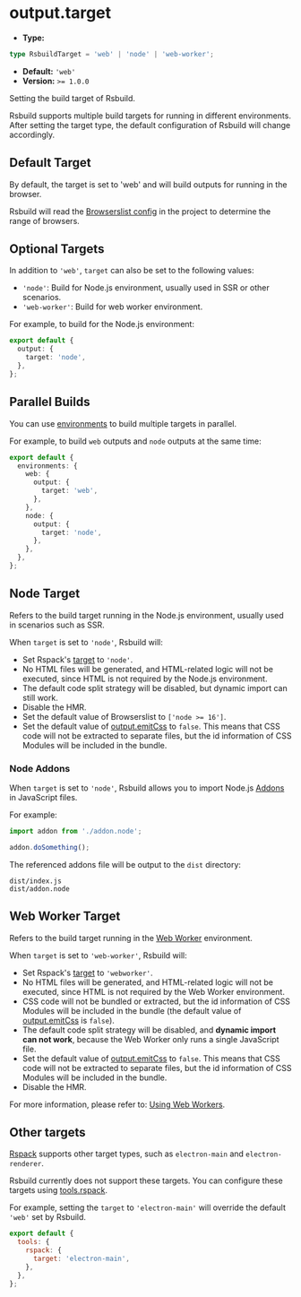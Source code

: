 # output.target

- **Type:**

```ts
type RsbuildTarget = 'web' | 'node' | 'web-worker';
```

- **Default:** `'web'`
- **Version:** `>= 1.0.0`

Setting the build target of Rsbuild.

Rsbuild supports multiple build targets for running in different environments. After setting the target type, the default configuration of Rsbuild will change accordingly.

## Default Target

By default, the target is set to 'web' and will build outputs for running in the browser.

Rsbuild will read the [Browserslist config](https://github.com/browserslist/browserslist) in the project to determine the range of browsers.

## Optional Targets

In addition to `'web'`, `target` can also be set to the following values:

- `'node'`: Build for Node.js environment, usually used in SSR or other scenarios.
- `'web-worker'`: Build for web worker environment.

For example, to build for the Node.js environment:

```ts
export default {
  output: {
    target: 'node',
  },
};
```

## Parallel Builds

You can use [environments](/config/environments) to build multiple targets in parallel.

For example, to build `web` outputs and `node` outputs at the same time:

```ts
export default {
  environments: {
    web: {
      output: {
        target: 'web',
      },
    },
    node: {
      output: {
        target: 'node',
      },
    },
  },
};
```

## Node Target

Refers to the build target running in the Node.js environment, usually used in scenarios such as SSR.

When `target` is set to `'node'`, Rsbuild will:

- Set Rspack's [target](https://rspack.dev/config/target) to `'node'`.
- No HTML files will be generated, and HTML-related logic will not be executed, since HTML is not required by the Node.js environment.
- The default code split strategy will be disabled, but dynamic import can still work.
- Disable the HMR.
- Set the default value of Browserslist to `['node >= 16']`.
- Set the default value of [output.emitCss](/config/output/emit-css) to `false`. This means that CSS code will not be extracted to separate files, but the id information of CSS Modules will be included in the bundle.

### Node Addons

When `target` is set to `'node'`, Rsbuild allows you to import Node.js [Addons](https://nodejs.org/api/addons.html) in JavaScript files.

For example:

```js title="src/index.js"
import addon from './addon.node';

addon.doSomething();
```

The referenced addons file will be output to the `dist` directory:

```
dist/index.js
dist/addon.node
```

## Web Worker Target

Refers to the build target running in the [Web Worker](https://developer.mozilla.org/en-US/docs/Web/API/Web_Workers_API) environment.

When `target` is set to `'web-worker'`, Rsbuild will:

- Set Rspack's [target](https://rspack.dev/config/target) to `'webworker'`.
- No HTML files will be generated, and HTML-related logic will not be executed, since HTML is not required by the Web Worker environment.
- CSS code will not be bundled or extracted, but the id information of CSS Modules will be included in the bundle (the default value of [output.emitCss](/config/output/emit-css) is `false`).
- The default code split strategy will be disabled, and **dynamic import can not work**, because the Web Worker only runs a single JavaScript file.
- Set the default value of [output.emitCss](/config/output/emit-css) to `false`. This means that CSS code will not be extracted to separate files, but the id information of CSS Modules will be included in the bundle.
- Disable the HMR.

For more information, please refer to: [Using Web Workers](/guide/basic/web-workers).

## Other targets

[Rspack](https://rspack.dev/config/target) supports other target types, such as `electron-main` and `electron-renderer`.

Rsbuild currently does not support these targets. You can configure these targets using [tools.rspack](/config/tools/rspack).

For example, setting the `target` to `'electron-main'` will override the default `'web'` set by Rsbuild.

```js
export default {
  tools: {
    rspack: {
      target: 'electron-main',
    },
  },
};
```
